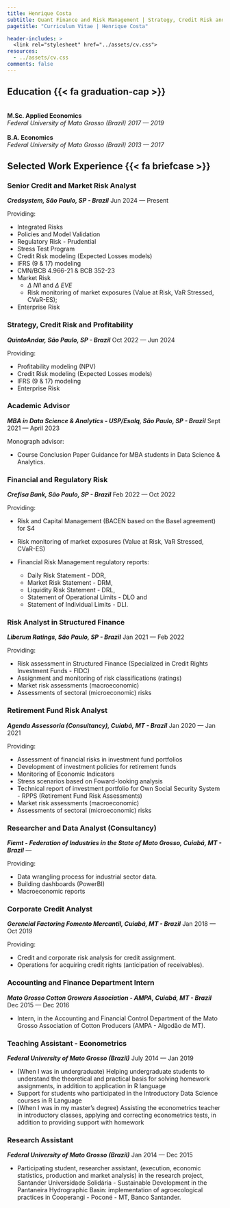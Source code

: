 ```yaml
---
title: Henrique Costa
subtitle: Quant Finance and Risk Management | Strategy, Credit Risk and Profitability
pagetitle: "Curriculum Vitae | Henrique Costa"

header-includes: >
  <link rel="stylesheet" href="../assets/cv.css">
resources:
  - ../assets/cv.css
comments: false
---
```


## Education  {{< fa graduation-cap >}}

\
**M.Sc. Applied Economics**
\
*Federal University of Mato Grosso (Brazil)* [*2017 --- 2019*]{.cvdate}
\
\
**B.A. Economics**
\
*Federal University of Mato Grosso (Brazil)* [*2013 --- 2017*]{.cvdate}
\

## Selected Work Experience  {{< fa briefcase >}}


### Senior Credit and Market Risk Analyst

***Credsystem, São Paulo, SP - Brazil*** [Jun 2024 --- Present]{.cvdate}

Providing: 

- Integrated Risks
- Policies and Model Validation
- Regulatory Risk - Prudential
- Stress Test Program
- Credit Risk modeling (Expected Losses models)
- IFRS (9 & 17) modeling
- CMN/BCB 4.966-21 & BCB 352-23
- Market Risk
  - $\Delta$ *NII* and $\Delta$ *EVE*
  - Risk monitoring of market exposures (Value at Risk, VaR Stressed, CVaR-ES);
- Enterprise Risk


### Strategy, Credit Risk and Profitability

***QuintoAndar, São Paulo, SP - Brazil*** [Oct 2022 --- Jun 2024]{.cvdate}

Providing: 

- Profitability modeling (NPV)
- Credit Risk modeling (Expected Losses models)
- IFRS (9 & 17) modeling
- Enterprise Risk

### Academic Advisor 

***MBA in Data Science & Analytics - USP/Esalq, São Paulo, SP - Brazil*** [Sept 2021 --- April 2023]{.cvdate}

Monograph advisor: 

- Course Conclusion Paper Guidance for MBA students in Data Science & Analytics.

### Financial and Regulatory Risk

***Crefisa Bank, São Paulo, SP - Brazil*** [Feb 2022 --- Oct 2022]{.cvdate}

Providing: 

- Risk and Capital Management (BACEN based on the Basel agreement) for S4
- Risk monitoring of market exposures (Value at Risk, VaR Stressed, CVaR-ES)

- Financial Risk Management regulatory reports:
  - Daily Risk Statement - DDR,
  - Market Risk Statement - DRM,
  - Liquidity Risk Statement - DRL,
  - Statement of Operational Limits - DLO and
  - Statement of Individual Limits - DLI.

### Risk Analyst in Structured Finance

***Liberum Ratings, São Paulo, SP - Brazil*** [Jan 2021 --- Feb 2022]{.cvdate}

Providing: 

- Risk assessment in Structured Finance (Specialized in Credit Rights Investment Funds - FIDC)
- Assignment and monitoring of risk classifications (ratings)
- Market risk assessments (macroeconomic)
- Assessments of sectoral (microeconomic) risks

### Retirement Fund Risk Analyst

***Agenda Assessoria (Consultancy), Cuiabá, MT - Brazil*** [Jan 2020 --- Jan 2021]{.cvdate}

Providing: 

- Assessment of financial risks in investment fund portfolios
- Development of investment policies for retirement funds
- Monitoring of Economic Indicators 
- Stress scenarios based on Foward-looking analysis 
- Technical report of investment portfolio for Own Social Security System - RPPS (Retirement Fund Risk Assessments)
- Market risk assessments (macroeconomic)
- Assessments of sectoral (microeconomic) risks

### Researcher and Data Analyst (Consultancy)

***Fiemt - Federation of Industries in the State of Mato Grosso, Cuiabá, MT - Brazil*** [---]{.cvdate}

Providing: 

- Data wrangling process for industrial sector data.
- Building dashboards (PowerBI)
- Macroeconomic reports

### Corporate Credit Analyst

***Gerencial Factoring Fomento Mercantil, Cuiabá, MT - Brazil*** [Jan 2018 --- Oct 2019]{.cvdate}

Providing: 

- Credit and corporate risk analysis for credit assignment.
- Operations for acquiring credit rights (anticipation of receivables).

### Accounting and Finance Department Intern

***Mato Grosso Cotton Growers Association - AMPA, Cuiabá, MT - Brazil*** [Dec 2015 --- Dec 2016]{.cvdate}

- Intern, in the Accounting and Financial Control Department of the Mato Grosso Association of Cotton Producers (AMPA - Algodão de MT).

### Teaching Assistant - Econometrics

***Federal University of Mato Grosso (Brazil)*** [July 2014 --- Jan 2019]{.cvdate}

- (When I was in undergraduate) Helping undergraduate students to understand the theoretical and practical basis for solving homework assignments, in addition to application in R language
- Support for students who participated in the Introductory Data Science courses in R Language
- (When I was in my master's degree) Assisting the econometrics teacher in introductory classes, applying and correcting econometrics tests, in addition to providing support with homework


### Research Assistant

***Federal University of Mato Grosso (Brazil)*** [Jan 2014 --- Dec 2015]{.cvdate}

- Participating student, researcher assistant, (execution, economic statistics, production and market analysis) in the research project, Santander Universidade Solidária - Sustainable Development in the Pantaneira Hydrographic Basin: implementation of agroecological practices in Cooperangi - Poconé - MT, Banco Santander.

